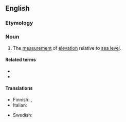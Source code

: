 ==English==

===Etymology===
{{confix|en|hypso|metry}}

===Noun===
{{en-noun|-}}

# The [[measurement]] of [[elevation]] relative to [[sea level]].

====Related terms====
* {{l|en|hypsometric}}
* {{l|en|hypsometer}}

====Translations====
{{trans-top|measurement of elevation relative to sea level}}
* Finnish: {{t|fi|hypsometria}}, {{t+|fi|korkeudenmittaus}}
* Italian: {{t|it|ipsometria|f}}
{{trans-mid}}
* Swedish: {{t|sv|hypsometri|c}}
{{trans-bottom}}